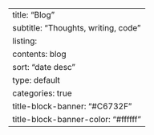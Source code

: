 ---
title: "Blog"
subtitle: "Thoughts, writing, code"
listing:
  contents: blog
  sort: "date desc"
  type: default
  categories: true
title-block-banner: "#C6732F"
title-block-banner-color: "#ffffff"
---